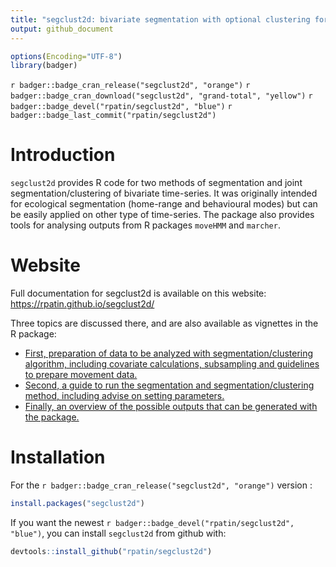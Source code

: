 ```yaml
---
title: "segclust2d: bivariate segmentation with optional clustering for R"
output: github_document
---
```



```r
options(Encoding="UTF-8")
library(badger)
```


`r badger::badge_cran_release("segclust2d", "orange")`
`r badger::badge_cran_download("segclust2d", "grand-total", "yellow")`
`r badger::badge_devel("rpatin/segclust2d", "blue")`
`r badger::badge_last_commit("rpatin/segclust2d")`

# Introduction

`segclust2d` provides R code for two methods of segmentation and joint
segmentation/clustering of bivariate time-series. It was originally intended for
ecological segmentation (home-range and behavioural modes) but can be easily
applied on other type of time-series. The package also provides tools for
analysing outputs from R packages `moveHMM` and `marcher`.

# Website

Full documentation for segclust2d is available on this website:
[https://rpatin.github.io/segclust2d/](https://rpatin.github.io/segclust2d/)

Three topics are discussed there, and are also available as vignettes in the R package:


- [First, preparation of data to be analyzed with segmentation/clustering algorithm, including covariate calculations, subsampling and guidelines to prepare movement data.](https://rpatin.github.io/segclust2d/articles/v01_preparing_data.html)
- [Second, a guide to run the segmentation and segmentation/clustering method, including advise on setting parameters.](https://rpatin.github.io/segclust2d/articles/v02_run_segclust2d.html)
- [Finally, an overview of the possible outputs that can be generated with the package.](https://rpatin.github.io/segclust2d/articles/v03_explore_outputs.html)

# Installation

For the `r badger::badge_cran_release("segclust2d", "orange")` version  : 
```r
install.packages("segclust2d")
```

If you want the newest `r badger::badge_devel("rpatin/segclust2d", "blue")`, you can install `segclust2d` from github  with:

```r
devtools::install_github("rpatin/segclust2d")
```

